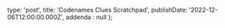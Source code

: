 
type: 'post',
title: 'Codenames Clues Scratchpad',
publishDate: '2022-12-06T12:00:00.000Z',
addenda : null
};

<CodenamesScript />
<CodenamesCodePadShell decimalValue={31415926} children={[
Codepad,
Binary,
Decimal,
Reset,
ToggleWordsOrIndices,
MathTable
]} />
